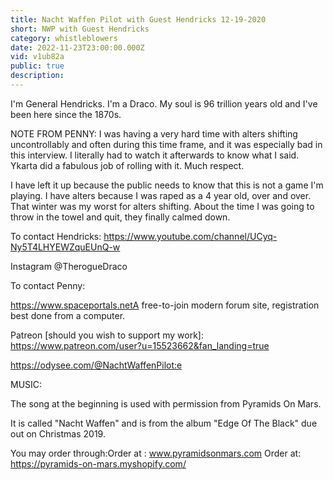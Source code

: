 ```yaml
---
title: Nacht Waffen Pilot with Guest Hendricks 12-19-2020
short: NWP with Guest Hendricks
category: whistleblowers
date: 2022-11-23T23:00:00.000Z
vid: v1ub82a
public: true
description:
---
```

I'm General Hendricks. I'm a Draco. My soul is 96 trillion years old and I've been here since the 1870s.

NOTE FROM PENNY: I was having a very hard time with alters shifting uncontrollably and often during this time frame, and it was especially bad in this interview. I literally had to watch it afterwards to know what I said. Ykarta did a fabulous job of rolling with it. Much respect.

I have left it up because the public needs to know that this is not a game I'm playing. I have alters because I was raped as a 4 year old, over and over. That winter was my worst for alters shifting. About the time I was going to throw in the towel and quit, they finally calmed down.

To contact Hendricks: https://www.youtube.com/channel/UCyq-Ny5T4LHYEWZquEUnQ-w

Instagram @TherogueDraco

To contact Penny:

https://www.spaceportals.netA free-to-join modern forum site, registration best done from a computer.

Patreon [should you wish to support my work]: https://www.patreon.com/user?u=15523662&fan_landing=true

https://odysee.com/@NachtWaffenPilot:e

MUSIC:

The song at the beginning is used with permission from Pyramids On Mars.

It is called "Nacht Waffen" and is from the album "Edge Of The Black" due out on Christmas 2019.

You may order through:Order at : www.pyramidsonmars.com Order at: https://pyramids-on-mars.myshopify.com/
